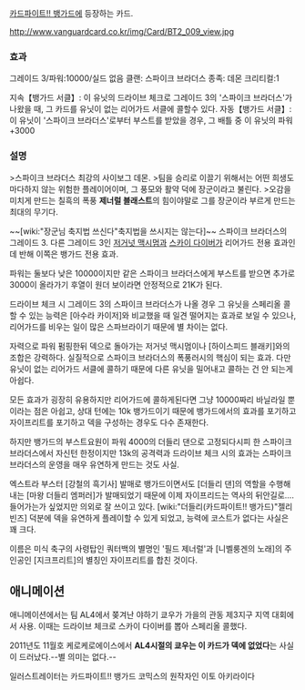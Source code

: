[[카드파이트!! 뱅가드]]에 등장하는 카드.

http://www.vanguardcard.co.kr/img/Card/BT2_009_view.jpg


=== 효과 ===
그레이드 3/파워:10000/실드 없음
클랜: 스파이크 브라더스
종족: 데몬
크리티컬:1

지속【뱅가드 서클】: 이 유닛의 드라이브 체크로 그레이드 3의 '스파이크 브라더스'가 나왔을 때, 그 카드를 유닛이 없는 리어가드 서클에 콜할수 있다.
자동【뱅가드 서클】: 이 유닛이 '스파이크 브라더스'로부터 부스트를 받았을 경우, 그 배틀 중 이 유닛의 파워+3000

=== 설명 ===
>스파이크 브라더스 최강의 사이보그 데몬. 
>팀을 승리로 이끌기 위해서는 어떤 희생도 마다하지 않는 위험한 플레이어이며, 그 풍모와 활약 덕에 장군이라고 불린다.
>오감을 미치게 만드는 칠흑의 폭풍 '''제너럴 블래스트'''의 힘이야말로 그를 장군이라 부르게 만드는 최대의 무기다.

~~[wiki:"장군님 축지법 쓰신다"축지법을 쓰시지는 않는다]~~
스파이크 브라더스의 그레이드 3. 다른 그레이드 3인 [[저거넛 맥시멈]]과 [[스카이 다이버]]가 리어가드 전용 효과인데 반해 이쪽은 뱅가드 전용 효과.

파워는 둘보다 낮은 10000이지만 같은 스파이크 브라더스에게 부스트를 받으면 추가로 3000이 올라가기 후열이 원더 보이라면 안정적으로 21K가 된다.

드라이브 체크 시 그레이드 3의 스파이크 브라더스가 나올 경우 그 유닛을 스페리올 콜 할 수 있는 능력은 [아수라 카이저]와 비교했을 때 일견 떨어지는 효과로 보일 수 있으나, 리어가드를 비우는 일이 많은 스파브라이기 때문에 별 차이는 없다.

자력으로 파워 펌핑한뒤 덱으로 돌아가는 저거넛 맥시멈이나 [하이스피드 블래키]와의 조합은 강력하다. 실질적으로 스파이크 브라더스의 폭풍러시의 핵심이 되는 효과. 다만 유닛이 없는 리어가드 서클에 콜하기 때문에 다른 유닛을 밀어내고 콜하는 건 안 되는게 아쉽다.

모든 효과가 굉장히 유용하지만 리어가드에 콜하게된다면 그냥 10000짜리 바닐라일 뿐이라는 점은 아쉽고, 상대 턴에는 10k 뱅가드이기 때문에 뱅가드에서의 효과를 포기하고 자이프리트를 포기하고 덱을 구성하는 경우도 다수 존재한다.

하지만 뱅가드의 부스트요원이 파워 4000의 더들리 댄으로 고정되다시피 한 스파이크 브라더스에서 자신턴 한정이지만 13k의 공격력과 드라이브 체크 시의 효과는 스파이크 브라더스의 운영을 매우 유연하게 만드는 것도 사실.

엑스트라 부스터 [강철의 흑기사] 발매로 뱅가드이면서도 [더들리 댄]의 역할을 수행해내는 [마왕 더들리 엠퍼러]가 발매되었기 때문에 이제 자이프리드는 역사의 뒤안길로…. 들어가는가 싶었지만 의외로 잘 쓰이고 있다. [wiki:"더들리(카드파이트!! 뱅가드)"젤리빈즈] 덕분에 덱을 유연하게 플레이할 수 있게 되었고, 능력에 코스트가 없다는 사실은 꽤 크다.

이름은 미식 축구의 사령탑인 쿼터백의 별명인 '필드 제너럴'과 [니벨룽겐의 노래]의 주인공인 [지크프리트]의 별칭인 자이프리트를 합친 것이다.

== 애니메이션 ==
애니메이션에서는 팀 AL4에서 쫒겨난 야하기 쿄우가 가을의 관동 제3지구 지역 대회에서 사용. 이때는 드라이브 체크로 스카이 다이버를 뽑아 스페리올 콜했다. 

2011년도 11월호 케로케로에이스에서 '''AL4시절의 쿄우는 이 카드가 덱에 없었다'''는 사실이 드러났다.--별 의미는 없다.--

일러스트레이터는 카드파이트!! 뱅가드 코믹스의 원작자인 이토 아키라이다
